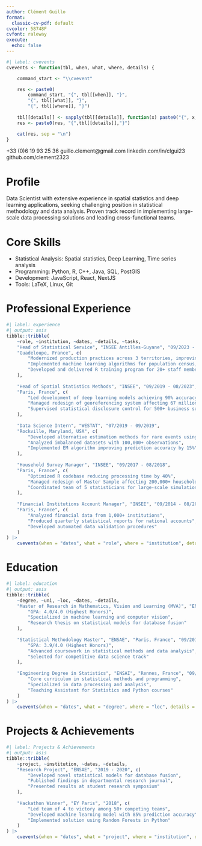 ```yaml
---
author: Clément Guillo
format:
  classic-cv-pdf: default
cvcolor: 58748F
cvfont: raleway
execute:
  echo: false
---
```



```r
#| label: cvevents
cvevents <- function(tbl, when, what, where, details) {

    command_start <- "\\cvevent"

    res <- paste0(
        command_start, "{", tbl[[when]], "}", 
        "{", tbl[[what]], "}",
        "{", tbl[[where]], "}")
    
    tbl[[details]] <- sapply(tbl[[details]], function(x) paste0("{", x, "}", collapse = ","))
    res <- paste0(res, "{",tbl[[details]],"}")

    cat(res, sep = "\n")
}
```


+33 (0)6 19 93 25 36
guillo.clement@gmail.com
linkedin.com/in/clgui23
github.com/clement2323

# Profile

Data Scientist with extensive experience in spatial statistics and deep learning applications, seeking challenging position in statistical methodology and data analysis. Proven track record in implementing large-scale data processing solutions and leading cross-functional teams.

# Core Skills

- Statistical Analysis: Spatial statistics, Deep Learning, Time series analysis
- Programming: Python, R, C++, Java, SQL, PostGIS
- Development: JavaScript, React, NextJS
- Tools: LaTeX, Linux, Git

# Professional Experience

```r
#| label: experience
#| output: asis
tibble::tribble(
    ~role, ~institution, ~dates, ~details, ~tasks,
    "Head of Statistical Service", "INSEE Antilles-Guyane", "09/2023 - Present",
    "Guadeloupe, France", c(
        "Modernized production practices across 3 territories, improving efficiency by 25%",
        "Implemented machine learning algorithms for population census, processing 100,000+ satellite images",
        "Developed and delivered R training program for 20+ staff members"
    ),
    
    "Head of Spatial Statistics Methods", "INSEE", "09/2019 - 08/2023",
    "Paris, France", c(
        "Led development of deep learning models achieving 90% accuracy in satellite image segmentation",
        "Managed redesign of georeferencing system affecting 67 million addresses",
        "Supervised statistical disclosure control for 500+ business surveys annually"
    ),
    
    "Data Science Intern", "WESTAT", "07/2019 - 09/2019",
    "Rockville, Maryland, USA", c(
        "Developed alternative estimation methods for rare events using Zero-Inflated Poisson Models",
        "Analyzed imbalanced datasets with 100,000+ observations",
        "Implemented EM algorithm improving prediction accuracy by 15%"
    ),
    
    "Household Survey Manager", "INSEE", "09/2017 - 08/2018",
    "Paris, France", c(
        "Optimized R codebase reducing processing time by 40%",
        "Managed redesign of Master Sample affecting 200,000+ households",
        "Coordinated team of 5 statisticians for large-scale simulations"
    ),
    
    "Financial Institutions Account Manager", "INSEE", "09/2014 - 08/2017",
    "Paris, France", c(
        "Analyzed financial data from 1,000+ institutions",
        "Produced quarterly statistical reports for national accounts",
        "Developed automated data validation procedures"
    )
) |>
    cvevents(when = "dates", what = "role", where = "institution", details = "tasks")
```

# Education

```r
#| label: education
#| output: asis
tibble::tribble(
    ~degree, ~uni, ~loc, ~dates, ~details,
    "Master of Research in Mathematics, Vision and Learning (MVA)", "ENS Paris-Saclay", "Paris, France", "09/2019 - 08/2020", c(
        "GPA: 4.0/4.0 (Highest Honors)",
        "Specialized in machine learning and computer vision",
        "Research thesis on statistical models for database fusion"
    ),
    
    "Statistical Methodology Master", "ENSAE", "Paris, France", "09/2018 - 08/2020", c(
        "GPA: 3.9/4.0 (Highest Honors)",
        "Advanced coursework in statistical methods and data analysis",
        "Selected for competitive data science track"
    ),
    
    "Engineering Degree in Statistics", "ENSAI", "Rennes, France", "09/2011 - 08/2013", c(
        "Core curriculum in statistical methods and programming",
        "Specialized in data processing and analysis",
        "Teaching Assistant for Statistics and Python courses"
    )
) |>
    cvevents(when = "dates", what = "degree", where = "loc", details = "details")
```

# Projects & Achievements

```r
#| label: Projects & Achievements
#| output: asis
tibble::tribble(
    ~project, ~institution, ~dates, ~details,
    "Research Project", "ENSAE", "2019 - 2020", c(
        "Developed novel statistical models for database fusion",
        "Published findings in departmental research journal",
        "Presented results at student research symposium"
    ),
    
    "Hackathon Winner", "EY Paris", "2018", c(
        "Led team of 4 to victory among 50+ competing teams",
        "Developed machine learning model with 85% prediction accuracy",
        "Implemented solution using Random Forests in Python"
    )
) |>
    cvevents(when = "dates", what = "project", where = "institution", details = "details")
```

